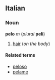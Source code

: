 ==Italian==
===Noun===
'''pelo''' ''m'' (''plural'' '''peli''')

#[[hair]] (''on the body'')

====Related terms====
*[[peloso]]
*[[pelame]]